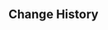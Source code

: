 {{Repertoire of Myriad Melodies Score
|name        = Chapter of a New Era
|image       = Repertoire of Myriad Melodies Cover 20.png
|album       = Liyue: Jade Moon Upon a Sea of Clouds
|order       = 8
|region      = Liyue
|character   = Yun Jin
|soundtrack  = Chapter of a New Era
|bpm         = 121
|duration    = 1m 18s
|level_1     = Normal
|stars_1     = 2
|reward_1    = Repertoire Coins*20
|notes_1     = 118
|level_2     = Hard
|stars_2     = 3
|reward_2    = Repertoire Coins*40
|notes_2     = 151
|level_3     = Pro
|stars_3     = 4
|reward_3    = Repertoire Coins*60
|notes_3     = 187
|level_4     = Legendary
|stars_4     = 6
|notes_4     = 274
}}

==Change History==
{{Change History|5.3}}